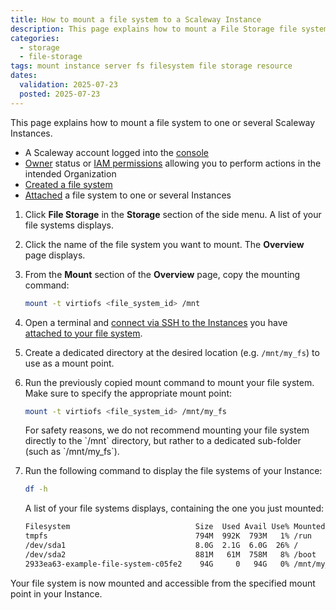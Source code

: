 ```yaml
---
title: How to mount a file system to a Scaleway Instance
description: This page explains how to mount a File Storage file system to one or several Scaleway Instances using the Scaleway console
categories:
  - storage
  - file-storage
tags: mount instance server fs filesystem file storage resource
dates:
  validation: 2025-07-23
  posted: 2025-07-23
---
```



This page explains how to mount a file system to one or several Scaleway Instances.

<Requirements />

- A Scaleway account logged into the [console](https://console.scaleway.com)
- [Owner](/iam/concepts/#owner) status or [IAM permissions](/iam/concepts/#permission) allowing you to perform actions in the intended Organization
- [Created a file system](/file-storage/how-to/create-file-system/)
- [Attached](/file-storage/how-to/attach-file-system/) a file system to one or several Instances

1. Click **File Storage** in the **Storage** section of the side menu. A list of your file systems displays.

2. Click the name of the file system you want to mount. The **Overview** page displays.

3. From the **Mount** section of the **Overview** page, copy the mounting command:

    ```sh
    mount -t virtiofs <file_system_id> /mnt
    ```

4. Open a terminal and [connect via SSH to the Instances](/instances/how-to/connect-to-instance/) you have [attached to your file system](/file-storage/how-to/attach-file-system/).

5. Create a dedicated directory at the desired location (e.g. `/mnt/my_fs`) to use as a mount point.

5. Run the previously copied mount command to mount your file system. Make sure to specify the appropriate mount point:

    ```sh
    mount -t virtiofs <file_system_id> /mnt/my_fs
    ```

    <Message type="important">
    For safety reasons, we do not recommend mounting your file system directly to the `/mnt` directory, but rather to a dedicated sub-folder (such as `/mnt/my_fs`).
    </Message>

6. Run the following command to display the file systems of your Instance:

    ```sh
    df -h
    ```

    A list of your file systems displays, containing the one you just mounted:

    ```sh
    Filesystem                            Size  Used Avail Use% Mounted on
    tmpfs                                 794M  992K  793M   1% /run
    /dev/sda1                             8.0G  2.1G  6.0G  26% /
    /dev/sda2                             881M   61M  758M   8% /boot
    2933ea63-example-file-system-c05fe2    94G     0   94G   0% /mnt/my_fs
    ```

Your file system is now mounted and accessible from the specified mount point in your Instance.
